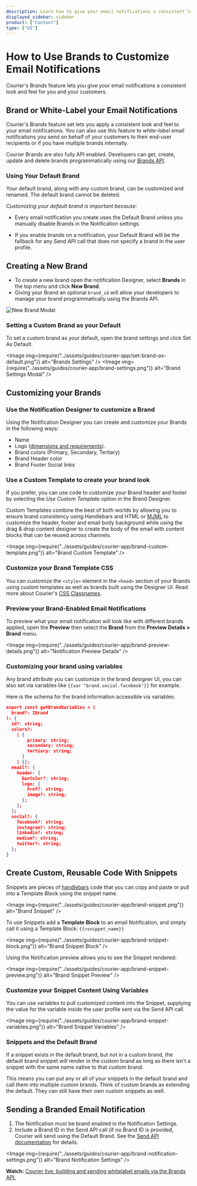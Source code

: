 ```yaml
---
description: Learn how to give your email notifications a consistent look and feel for you and your customers.
displayed_sidebar: sidebar
product: ["Content"]
type: ["UI"]
---
```



# How to Use Brands to Customize Email Notifications

Courier's Brands feature lets you give your email notifications a consistent look and feel for you and your customers.

## Brand or White-Label your Email Notifications

Courier's Brands feature set lets you apply a consistent look and feel to your email notifications. You can also use this feature to _white-label_ email notifications you send on behalf of your customers to their end-user recipients or if you have multiple brands internally.

Courier Brands are also fully API enabled. Developers can get, create, update and delete brands programmatically using our [Brands API](../reference/brands/intro.mdx).

<YoutubeEmbed videoId="AR5joIs9Zeo" />

### Using Your Default Brand

Your default brand, along with any custom brand, can be customized and renamed. The default brand cannot be deleted.

_Customizing your default brand is important because:_

- Every email notification you create uses the Default Brand unless you manually disable Brands in the Notification settings.

- If you enable brands on a notification, your Default Brand will be the fallback for any Send API call that does not specify a brand in the user profile.

## Creating a New Brand

- To create a new brand open the notification Designer, select **Brands** in the top menu and click **New Brand**.
- Giving your Brand an optional `brand_id` will allow your developers to manage your brand programmatically using the Brands API.

<GifWrapper width={845} height={475} caption="New Brand Modal">

![New Brand Modal](../assets/guides/courier-app/create-brand.gif)

</GifWrapper>

### Setting a Custom Brand as your Default

To set a custom brand as your default, open the brand settings and click Set As Default.

<Image
  img={require("../assets/guides/courier-app/set-brand-as-default.png")}
  alt="Brands Settings"
/>
<Image
  img={require("../assets/guides/courier-app/brand-settings.png")}
  alt="Brand Settings Modal"
/>

## Customizing your Brands

### Use the Notification Designer to customize a Brand

Using the Notification Designer you can create and customize your Brands in the following ways:

- Name
- Logo ([dimensions and requirements](../platform/content/brands/how-to-use-brands-to-customize.mdx)).
- Brand colors (Primary, Secondary, Tertiary)
- Brand Header color
- Brand Footer Social links

### Use a Custom Template to create your brand look

If you prefer, you can use code to customize your Brand header and footer by selecting the _Use Custom Template_ option in the Brand Designer.

Custom Templates combine the best of both worlds by allowing you to ensure brand consistency using Handlebars and HTML or [MJML](https://mjml.io/) to customize the header, footer and email body background while using the drag & drop content designer to create the body of the email with content blocks that can be reused across channels.

<Image
  img={require("../assets/guides/courier-app/brand-custom-template.png")}
  alt="Brand Custom Template"
/>

### Customize your Brand Template CSS

You can customize the `<style>` element in the `<head>` section of your Brands using custom templates as well as brands built using the Designer UI. Read more about Courier's [CSS Classnames](../platform/content/brands/css-classnames.mdx).

### Preview your Brand-Enabled Email Notifications

To preview what your email notification will look like with different brands applied, open the **Preview** then select the **Brand** from the **Preview Details > Brand** menu.

<Image
  img={require("../assets/guides/courier-app/brand-preview-details.png")}
  alt="Notification Preview Details"
/>

### Customizing your brand using variables

Any brand attribute you can customize in the brand designer UI, you can also set via variables like `{{var "brand.social.facebook"}}` for example.

Here is the schema for the brand information accessible via variables:

```json
export const getBrandVariables = (
  brand?: IBrand
): {
  id?: string;
  colors?:
    | {
        primary: string;
        secondary: string;
        tertiary: string;
      }
    | {};
  email?: {
    header: {
      barColor?: string;
      logo: {
        href?: string;
        image?: string;
      };
    };
  };
  social?: {
    facebook?: string;
    instagram?: string;
    linkedin?: string;
    medium?: string;
    twitter?: string;
  };
}
```

## Create Custom, Reusable Code With Snippets

Snippets are pieces of [handlebars](https://handlebarsjs.com/) code that you can copy and paste or pull into a Template Block using the snippet name.

<Image img={require("../assets/guides/courier-app/brand-snippet.png")} alt="Brand Snippet" />

To use Snippets add a **Template Block** to an email Notification, and simply call it using a Template Block: `{{>snippet_name}}`

<Image
  img={require("../assets/guides/courier-app/brand-snippet-block.png")}
  alt="Brand Snippet Block"
/>

Using the Notification preview allows you to see the Snippet rendered:

<Image
  img={require("../assets/guides/courier-app/brand-snippet-preview.png")}
  alt="Brand Snippet Preview"
/>

### Customize your Snippet Content Using Variables

You can use variables to pull customized content into the Snippet, supplying the value for the variable inside the user profile sent via the Send API call.

<Image
  img={require("../assets/guides/courier-app/brand-snippet-variables.png")}
  alt="Brand Snippet Variables"
/>

### Snippets and the Default Brand

If a snippet exists in the default brand, but not in a custom brand, the default brand snippet _will_ render in the custom brand as long as there isn't a snippet with the same name native to that custom brand.

This means you can put any or all of your snippets in the default brand and call them into multiple custom brands. Think of custom brands as extending the default. They can still have their own custom snippets as well.

## Sending a Branded Email Notification

1. The Notification must be brand enabled in the Notification Settings.
2. Include a Brand ID in the Send API call (if no Brand ID is provided, Courier will send using the Default Brand. See the [Send API documentation](../reference/send/intro.mdx) for details.

<Image
  img={require("../assets/guides/courier-app/brand-notification-settings.png")}
  alt="Brand Notification Settings"
/>

**Watch:** [Courier live: building and sending whitelabel emails via the Brands API.](https://help.courier.com/en/articles/4313169-courier-live-branding-and-white-labeling-email-notifications)
